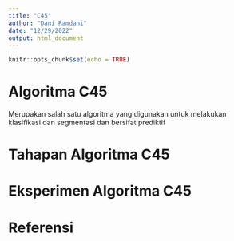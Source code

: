 ```yaml
---
title: "C45"
author: "Dani Ramdani"
date: "12/29/2022"
output: html_document
---
```


```r
knitr::opts_chunk$set(echo = TRUE)
```

# Algoritma C45
Merupakan salah satu algoritma yang digunakan untuk 
melakukan klasifikasi dan segmentasi dan bersifat prediktif

# Tahapan Algoritma C45

# Eksperimen Algoritma C45

# Referensi

